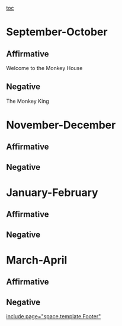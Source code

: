 [[toc]]
=September-October= 
==Affirmative== 

Welcome to the Monkey House
==Negative== 

The Monkey King

=November-December= 
==Affirmative== 
==Negative== 

=January-February= 
==Affirmative== 
==Negative== 

=March-April= 
==Affirmative== 
==Negative== 

[[include page="space.template.Footer"]]